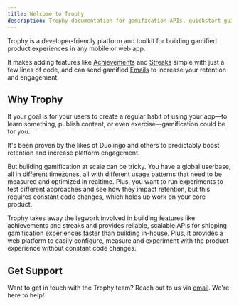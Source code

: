 ```yaml
---
title: Welcome to Trophy
description: Trophy documentation for gamification APIs, quickstart guides and tutorials.
---
```


Trophy is a developer-friendly platform and toolkit for building gamified product experiences in any mobile or web app.

It makes adding features like [Achievements](/platform/achievements) and [Streaks](/platform/streaks) simple with just a few lines of code, and can send gamified [Emails](/platform/emails) to increase your retention and engagement.

<CardGroup>
  <Card title="Quick Start" icon="circle-play" href="/quickstart" />
  <Card title="Platform" icon="box" href="/platform" />
  <Card title="Guides" icon="rocket" href="/quickstart" />
  <Card title="API Reference" icon="code" href="/api-reference" />
</CardGroup>

## Why Trophy

If your goal is for your users to create a regular habit of using your app—to learn something, publish content, or even exercise—gamification could be for you.

It's been proven by the likes of Duolingo and others to predictably boost retention and increase platform engagement.

But building gamification at scale can be tricky. You have a global userbase, all in different timezones, all with different usage patterns that need to be measured and optimized in realtime. Plus, you want to run experiments to test different approaches and see how they impact retention, but this requires constant code changes, which holds up work on your core product.

Trophy takes away the legwork involved in building features like achievements and streaks and provides reliable, scalable APIs for shipping gamification experiences faster than building in-house. Plus, it provides a web platform to easily configure, measure and experiment with the product experience without constant code changes.

## Get Support

Want to get in touch with the Trophy team? Reach out to us via [email](mailto:support@trophy.so). We're here to help!
